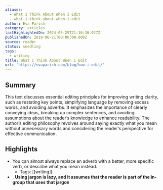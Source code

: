 ```yaml
---
aliases:
  - What I Think About When I Edit
  - what-i-think-about-when-i-edit
author: Eva Parish
category: articles
lastHighlightedOn: 2024-05-29T21:16:36.027Z
publishedOn: 2019-06-21T00:00:00.000Z
source: reader
status: seedling
tags:
  - writing
title: What I Think About When I Edit
url: 'https://evaparish.com/blog/how-i-edit/'
---
```

## Summary

This text discusses essential editing principles for improving writing clarity, such as restating key points, simplifying language by removing excess words, and avoiding adverbs. It emphasizes the importance of clearly conveying ideas, breaking up complex sentences, and avoiding assumptions about the reader’s knowledge to enhance readability. The author’s editing philosophy revolves around saying exactly what you mean without unnecessary words and considering the reader’s perspective for effective communication.

## Highlights

- You can almost always replace an adverb with a better, more specific verb, or describe what you mean instead.
    - Tags: [[writing]]
- . **Using jargon is lazy, and it assumes that the reader is part of the in-group that uses that jargon**
